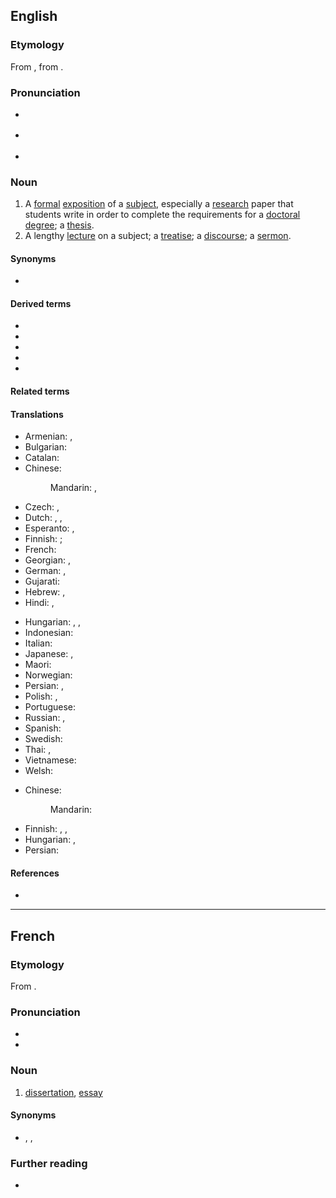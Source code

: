 {{also|Dissertation}}
==English==

===Etymology===
{{root|en|ine-pro|*ser-}}
From {{etyl|la|en}} {{m|la|dissertatio|dissertātiō}}, from {{m|la|dissertare}}.

===Pronunciation===
* {{a|UK}} {{IPA|en|/ˌdɪsəˈteɪʃən/}}
* {{a|GenAm}} {{IPA|en|/ˌdɪsɚˈteɪʃən/}}
* {{rhymes|en|eɪʃən}}

===Noun===
{{en-noun}}

# A [[formal]] [[exposition]] of a [[subject]], especially a [[research]] paper that students write in order to complete the requirements for a [[doctoral]] [[degree]]; a [[thesis]].
# A lengthy [[lecture]] on a subject; a [[treatise]]; a [[discourse]]; a [[sermon]].

====Synonyms====
* {{l|en|diss}}

====Derived terms====
* {{l|en|doctoral dissertation}}
* {{l|en|dissertationist}}
* {{l|en|dissertational}}
* {{l|en|dissertator}}
* {{l|en|predissertation}}

====Related terms====
{{rootsee|en|ser}}

====Translations====
{{trans-top|formal exposition of a subject}}
* Armenian: {{t+|hy|ատենախոսություն}}, {{t+|hy|դիսերտացիա}}
* Bulgarian: {{t+|bg|дисертация|f}}
* Catalan: {{t+|ca|dissertació|f}}
* Chinese:
*: Mandarin: {{t+|cmn|論文|sc=Hani}}, {{t+|cmn|论文|tr=lùnwén|sc=Hani}}
* Czech: {{t|cs|disertační práce|f}}, {{t|cs|disertace|f}}
* Dutch: {{t+|nl|proefschrift|n}}, {{qualifier|[[Flemish]]}} {{t+|nl|thesis|f}}, {{t+|nl|dissertatie|f}}
* Esperanto: {{t|eo|disertaĵo}}, {{t|eo|disertacio}}
* Finnish: {{t|fi|[[tieteellinen]] [[tutkielma]]}}; {{t+|fi|väitöskirja}} {{qualifier|for doctoral degree}}
* French: {{t+|fr|dissertation|f}}
* Georgian: {{t|ka|დისერტაცია}}, {{t|ka|სადოქტორო ნაშრომი}}
* German: {{t+|de|Doktorarbeit|f}}, {{t+|de|Dissertation|f}}
* Gujarati: {{t|gu|મહાશોધ નિબંધ}}
* Hebrew: {{t+|he|תזה|f}}, {{t|he|דיסרטציה|f}}
* Hindi: {{t+|hi|प्रबंध|m}}, {{t+|hi|निबंध}}
{{trans-mid}}
* Hungarian: {{t+|hu|disszertáció}}, {{t|hu|diplomamunka}}, {{t+|hu|értekezés}}
* Indonesian: {{t+|id|disertasi}}
* Italian: {{t+|it|dissertazione}}
* Japanese: {{t|ja|学位論文|tr=がくいろんぶん, gakui ronbun|sc=Jpan}}, {{t|ja|博士論文|tr=はくしろんぶん, hakushi ronbun|sc=Jpan}}
* Maori: {{t|mi|tuhingaroa}}
* Norwegian: {{t|no|avhandling|m}}
* Persian: {{t+|fa|رساله|tr=resâle|sc=fa-Arab}}, {{t|fa|پایان‌نامه|tr=pâyân-nâme|sc=fa-Arab}}
* Polish: {{t+|pl|doktorat|m}}, {{t+|pl|dysertacja|f}}
* Portuguese: {{t+|pt|dissertação}}
* Russian: {{t+|ru|диссерта́ция|f}}, {{t+|ru|тракта́т|m}}
* Spanish: {{t+|es|disertación|f}}
* Swedish: {{t+|sv|avhandling}}
* Thai: {{t+|th|ดุษฎีนิพนธ์}}, {{t+|th|วิทยานิพนธ์}}
* Vietnamese: {{t+|vi|luận văn }}
* Welsh: {{t+|cy|traethawd|m}}
{{trans-bottom}}

{{trans-top|a lengthy lecture on a subject; a treatise; a discourse; a sermon}}
* Chinese:
*: Mandarin: {{t-needed|cmn}}
{{trans-mid}}
* Finnish: {{t+|fi|tutkielma}}, {{t+|fi|puhe}}, {{t+|fi|saarna}}
* Hungarian: {{t+|hu|értekezés}}, {{t+|hu|tanulmány}}
* Persian: {{t+|fa|سمینار}}
{{trans-bottom}}

====References====
* {{R:OED2}}

----

==French==

===Etymology===
From {{etyl|la|fr}} {{m|la|dissertātiō}}.

===Pronunciation===
* {{fr-IPA}}
* {{audio|fr|LL-Q150 (fra)-WikiLucas00-dissertation.wav|Audio}}

===Noun===
{{fr-noun|f}}

# [[dissertation#English|dissertation]], [[essay]]

====Synonyms====
* {{sense|dissertation, essay}} {{l|fr|essai}}, {{l|fr|composition}}, {{l|fr|rédaction}}

===Further reading===
* {{R:TLFi}}